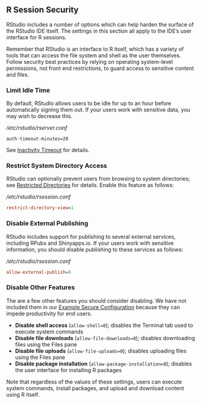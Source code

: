 ## R Session Security

RStudio includes a number of options which can help harden the surface of the RStudio IDE itself. The settings in this section all apply to the IDE's user interface for R sessions. 

Remember that RStudio is an interface to R itself, which has a variety of tools that can access the file system and shell as the user themselves. Follow security best practices by relying on operating system-level permissions, not front end restrictions, to guard access to sensitive content and files.

### Limit Idle Time

By default, RStudio allows users to be idle for up to an hour before automatically signing them out. If your users work with sensitive data, you may wish to decrease this.

*/etc/rstudio/rserver.conf*

```
auth-timeout-minutes=20
```

See [Inactivity Timeout](../authenticating_users/authorization_timeout.qmd#inactivity-timeout) for details.

### Restrict System Directory Access

RStudio can optionally prevent users from browsing to system directories; see [Restricted Directories](../r_sessions/directory_management.qmd#restricted-directories) for details. Enable this feature as follows:


*/etc/rstudio/rsession.conf*

```ini
restrict-directory-view=1
```

### Disable External Publishing {.pro-header}

RStudio includes support for publishing to several external services, including RPubs and Shinyapps.io. If your users work with sensitive information, you should disable publishing to these services as follows:

*/etc/rstudio/rsession.conf*

```ini
allow-external-publish=0
```

### Disable Other Features {.pro-header}

The are a few other features you should consider disabling. We have not included them in our [Example Secure Configuration](example_secure_configuration.qmd) because they can impede productivity for end users.

- **Disable shell access** (`allow-shell=0`); disables the Terminal tab used to execute system commands
- **Disable file downloads** (`allow-file-downloads=0`); disables downloading files using the Files pane
- **Disable file uploads** (`allow-file-uploads=0`); disables uploading files using the Files pane
- **Disable package installation** (`allow-package-installation=0`); disables the user interface for installing R packages

Note that regardless of the values of these settings, users can execute system commands, install packages, and upload and download content using R itself.

